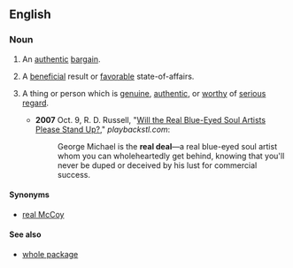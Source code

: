 ==English==

===Noun===
{{en-noun|sg=[[real]] [[deal]]}}

# {{literal}} An [[authentic]] [[bargain]].
# {{idiomatic}} A [[beneficial]] result or [[favorable]] state-of-affairs.
# {{idiomatic|preceded by {{term|the}}}} A thing or person which is [[genuine]], [[authentic]], or [[worthy]] of [[serious]] [[regard]].
#* '''2007''' Oct. 9, R. D. Russell, "[http://www.playbackstl.com/content/view/6697/156/ Will the Real Blue-Eyed Soul Artists Please Stand Up?]," ''playbackstl.com'': 
#*: George Michael is the '''real deal'''—a real blue-eyed soul artist whom you can wholeheartedly get behind, knowing that you'll never be duped or deceived by his lust for commercial success.

====Synonyms====
* {{sense|thing or person which is genuine}} [[real McCoy]]

====See also====
* [[whole package]]